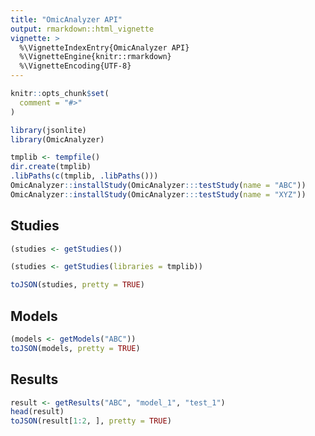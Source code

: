 ```yaml
---
title: "OmicAnalyzer API"
output: rmarkdown::html_vignette
vignette: >
  %\VignetteIndexEntry{OmicAnalyzer API}
  %\VignetteEngine{knitr::rmarkdown}
  %\VignetteEncoding{UTF-8}
---
```


```r
knitr::opts_chunk$set(
  comment = "#>"
)
```

```r
library(jsonlite)
library(OmicAnalyzer)
```

```r
tmplib <- tempfile()
dir.create(tmplib)
.libPaths(c(tmplib, .libPaths()))
OmicAnalyzer::installStudy(OmicAnalyzer:::testStudy(name = "ABC"))
OmicAnalyzer::installStudy(OmicAnalyzer:::testStudy(name = "XYZ"))
```

## Studies

```r
(studies <- getStudies())
```

```r
(studies <- getStudies(libraries = tmplib))
```

```r
toJSON(studies, pretty = TRUE)
```

## Models

```r
(models <- getModels("ABC"))
toJSON(models, pretty = TRUE)
```

## Results

```r
result <- getResults("ABC", "model_1", "test_1")
head(result)
toJSON(result[1:2, ], pretty = TRUE)
```
